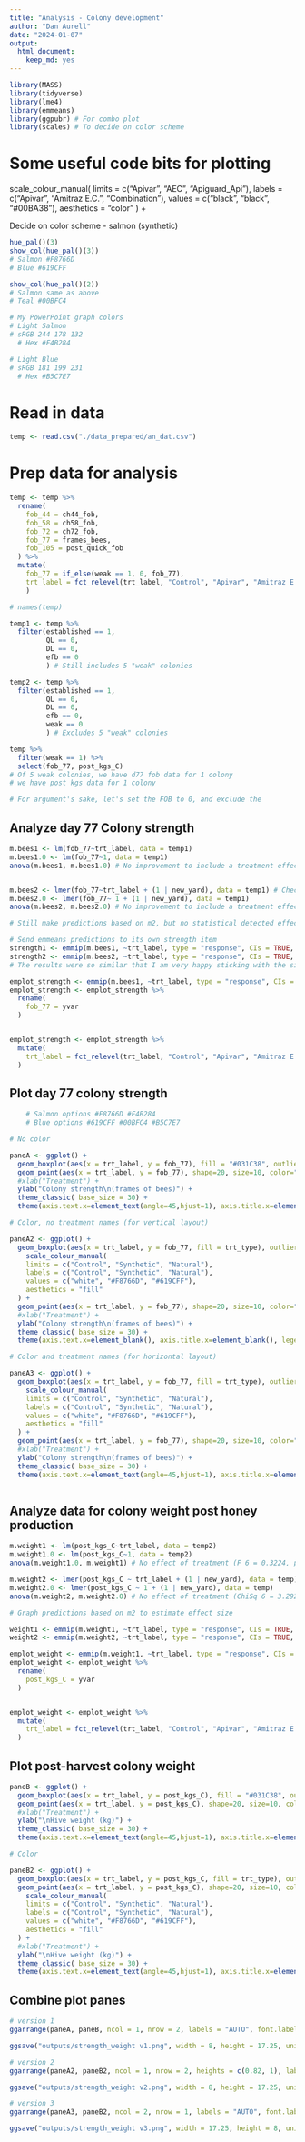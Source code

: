 ```yaml
---
title: "Analysis - Colony development"
author: "Dan Aurell"
date: "2024-01-07"
output:   
  html_document: 
    keep_md: yes
---
```


```r
library(MASS)
library(tidyverse)
library(lme4)
library(emmeans)
library(ggpubr) # For combo plot
library(scales) # To decide on color scheme
```

# Some useful code bits for plotting

  scale_colour_manual(
    limits = c("Apivar", "AEC", "Apiguard_Api"),
    labels = c("Apivar", "Amitraz E.C.", "Combination"),
    values = c("black", "black", "#00BA38"), 
    aesthetics = "color"
  ) +


Decide on color scheme
- salmon (synthetic)

```r
hue_pal()(3)
show_col(hue_pal()(3))
# Salmon #F8766D
# Blue #619CFF

show_col(hue_pal()(2))
# Salmon same as above
# Teal #00BFC4

# My PowerPoint graph colors
# Light Salmon
# sRGB 244 178 132
  # Hex #F4B284

# Light Blue
# sRGB 181 199 231
  # Hex #B5C7E7
```


# Read in data

```r
temp <- read.csv("./data_prepared/an_dat.csv")
```

# Prep data for analysis

```r
temp <- temp %>% 
  rename(
    fob_44 = ch44_fob,
    fob_58 = ch58_fob,
    fob_72 = ch72_fob,
    fob_77 = frames_bees,
    fob_105 = post_quick_fob
  ) %>% 
  mutate(
    fob_77 = if_else(weak == 1, 0, fob_77),
    trt_label = fct_relevel(trt_label, "Control", "Apivar", "Amitraz E.C.", "OA Dribble", "5x OA Dribble", "OA Vapor", "HopGuard")
    )

# names(temp)

temp1 <- temp %>% 
  filter(established == 1,
         QL == 0,
         DL == 0, 
         efb == 0
         ) # Still includes 5 "weak" colonies

temp2 <- temp %>% 
  filter(established == 1,
         QL == 0,
         DL == 0, 
         efb == 0,
         weak == 0
         ) # Excludes 5 "weak" colonies

temp %>% 
  filter(weak == 1) %>% 
  select(fob_77, post_kgs_C)
# Of 5 weak colonies, we have d77 fob data for 1 colony
# we have post kgs data for 1 colony

# For argument's sake, let's set the FOB to 0, and exclude the 

```



## Analyze day 77 Colony strength

```r
m.bees1 <- lm(fob_77~trt_label, data = temp1) 
m.bees1.0 <- lm(fob_77~1, data = temp1) 
anova(m.bees1, m.bees1.0) # No improvement to include a treatment effect (ChiSq 6 = 0.0297, p=0.999)


m.bees2 <- lmer(fob_77~trt_label + (1 | new_yard), data = temp1) # Check whether yard level random effect changes results
m.bees2.0 <- lmer(fob_77~ 1 + (1 | new_yard), data = temp1)
anova(m.bees2, m.bees2.0) # No improvement to include a treatment effect (ChiSq 6 = 0.18, p=0.999)

# Still make predictions based on m2, but no statistical detected effect of treatment

# Send emmeans predictions to its own strength item
strength1 <- emmip(m.bees1, ~trt_label, type = "response", CIs = TRUE, plotit = FALSE)
strength2 <- emmip(m.bees2, ~trt_label, type = "response", CIs = TRUE, plotit = FALSE)
# The results were so similar that I am very happy sticking with the simpler model (no random effect)

emplot_strength <- emmip(m.bees1, ~trt_label, type = "response", CIs = TRUE, plotit = FALSE)
emplot_strength <- emplot_strength %>% 
  rename(
    fob_77 = yvar
  )


emplot_strength <- emplot_strength %>% 
  mutate(
    trt_label = fct_relevel(trt_label, "Control", "Apivar", "Amitraz E.C.", "OA Dribble", "5x OA Dribble", "OA Vapor", "HopGuard")
  )


```

## Plot day 77 colony strength

```r
    # Salmon options #F8766D #F4B284
    # Blue options #619CFF #00BFC4 #B5C7E7

# No color

paneA <- ggplot() +
  geom_boxplot(aes(x = trt_label, y = fob_77), fill = "#031C38", outlier.shape = NA, color = "black", data = temp1) +
  geom_point(aes(x = trt_label, y = fob_77), shape=20, size=10, color="black", fill="black", data = emplot_strength) +
  #xlab("Treatment") +
  ylab("Colony strength\n(frames of bees)") +
  theme_classic( base_size = 30) +
  theme(axis.text.x=element_text(angle=45,hjust=1), axis.title.x=element_blank())

# Color, no treatment names (for vertical layout)

paneA2 <- ggplot() +
  geom_boxplot(aes(x = trt_label, y = fob_77, fill = trt_type), outlier.shape = NA, color = "black", data = temp1) +
    scale_colour_manual(
    limits = c("Control", "Synthetic", "Natural"),
    labels = c("Control", "Synthetic", "Natural"),
    values = c("white", "#F8766D", "#619CFF"), 
    aesthetics = "fill"
  ) +  
  geom_point(aes(x = trt_label, y = fob_77), shape=20, size=10, color="black", fill="black", data = emplot_strength) +
  #xlab("Treatment") +
  ylab("Colony strength\n(frames of bees)") +
  theme_classic( base_size = 30) +
  theme(axis.text.x=element_blank(), axis.title.x=element_blank(), legend.position = "none")

# Color and treatment names (for horizontal layout)

paneA3 <- ggplot() +
  geom_boxplot(aes(x = trt_label, y = fob_77, fill = trt_type), outlier.shape = NA, color = "black", data = temp1) +
    scale_colour_manual(
    limits = c("Control", "Synthetic", "Natural"),
    labels = c("Control", "Synthetic", "Natural"),
    values = c("white", "#F8766D", "#619CFF"), 
    aesthetics = "fill"
  ) +  
  geom_point(aes(x = trt_label, y = fob_77), shape=20, size=10, color="black", fill="black", data = emplot_strength) +
  #xlab("Treatment") +
  ylab("Colony strength\n(frames of bees)") +
  theme_classic( base_size = 30) +
  theme(axis.text.x=element_text(angle=45,hjust=1), axis.title.x=element_blank(), legend.position = "none")



```




## Analyze data for colony weight post honey production

```r
m.weight1 <- lm(post_kgs_C~trt_label, data = temp2)
m.weight1.0 <- lm(post_kgs_C~1, data = temp2)
anova(m.weight1.0, m.weight1) # No effect of treatment (F 6 = 0.3224, p=0.9241)

m.weight2 <- lmer(post_kgs_C ~ trt_label + (1 | new_yard), data = temp)
m.weight2.0 <- lmer(post_kgs_C ~ 1 + (1 | new_yard), data = temp)
anova(m.weight2, m.weight2.0) # No effect of treatment (ChiSq 6 = 3.292, p=0.7714)

# Graph predictions based on m2 to estimate effect size

weight1 <- emmip(m.weight1, ~trt_label, type = "response", CIs = TRUE, plotit = FALSE)
weight2 <- emmip(m.weight2, ~trt_label, type = "response", CIs = TRUE, plotit = FALSE)

emplot_weight <- emmip(m.weight1, ~trt_label, type = "response", CIs = TRUE, plotit = FALSE)
emplot_weight <- emplot_weight %>% 
  rename(
    post_kgs_C = yvar
  )


emplot_weight <- emplot_weight %>% 
  mutate(
    trt_label = fct_relevel(trt_label, "Control", "Apivar", "Amitraz E.C.", "OA Dribble", "5x OA Dribble", "OA Vapor", "HopGuard")
  )


```


## Plot post-harvest colony weight 

```r
paneB <- ggplot() +
  geom_boxplot(aes(x = trt_label, y = post_kgs_C), fill = "#031C38", outlier.shape = NA, color = "black", data = temp2) +
  geom_point(aes(x = trt_label, y = post_kgs_C), shape=20, size=10, color="black", fill="black", data = emplot_weight) +
  #xlab("Treatment") +
  ylab("\nHive weight (kg)") +
  theme_classic( base_size = 30) +
  theme(axis.text.x=element_text(angle=45,hjust=1), axis.title.x=element_blank())

# Color

paneB2 <- ggplot() +
  geom_boxplot(aes(x = trt_label, y = post_kgs_C, fill = trt_type), outlier.shape = NA, color = "black", data = temp2) +
  geom_point(aes(x = trt_label, y = post_kgs_C), shape=20, size=10, color="black", fill="black", data = emplot_weight) +
    scale_colour_manual(
    limits = c("Control", "Synthetic", "Natural"),
    labels = c("Control", "Synthetic", "Natural"),
    values = c("white", "#F8766D", "#619CFF"), 
    aesthetics = "fill"
  ) +  
  #xlab("Treatment") +
  ylab("\nHive weight (kg)") +
  theme_classic( base_size = 30) +
  theme(axis.text.x=element_text(angle=45,hjust=1), axis.title.x=element_blank(), legend.position = "none")

```



## Combine plot panes

```r
# version 1
ggarrange(paneA, paneB, ncol = 1, nrow = 2, labels = "AUTO", font.label = list(size = 30))

ggsave("outputs/strength_weight v1.png", width = 8, height = 17.25, units = "in")

# version 2
ggarrange(paneA2, paneB2, ncol = 1, nrow = 2, heights = c(0.82, 1), labels = "AUTO", font.label = list(size = 30)) # common.legend = TRUE

ggsave("outputs/strength_weight v2.png", width = 8, height = 17.25, units = "in")

# version 3
ggarrange(paneA3, paneB2, ncol = 2, nrow = 1, labels = "AUTO", font.label = list(size = 30)) # common.legend = TRUE

ggsave("outputs/strength_weight v3.png", width = 17.25, height = 8, units = "in")
```



